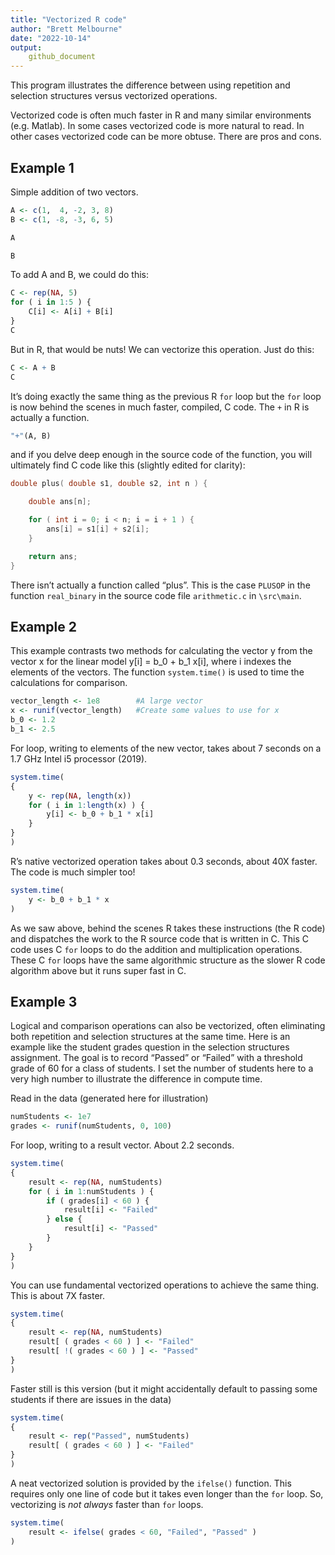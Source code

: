 ```yaml
---
title: "Vectorized R code"
author: "Brett Melbourne"
date: "2022-10-14"
output:
    github_document
---
```


This program illustrates the difference between using repetition and selection structures versus vectorized operations.

Vectorized code is often much faster in R and many similar environments (e.g. Matlab). In some cases vectorized code is more natural to read. In other cases vectorized code can be more obtuse. There are pros and cons.


## Example 1

Simple addition of two vectors.

```r
A <- c(1,  4, -2, 3, 8)
B <- c(1, -8, -3, 6, 5)
```
```r
A
```
```r
B
```

To add A and B, we could do this:

```r
C <- rep(NA, 5)
for ( i in 1:5 ) {
    C[i] <- A[i] + B[i]
}
C
```

But in R, that would be nuts! We can vectorize this operation. Just do this:

```r
C <- A + B
C
```

It's doing exactly the same thing as the previous R `for` loop but the `for` loop is now behind the scenes in much faster, compiled, C code. The `+` in R is actually a function.

```r
"+"(A, B)
```

and if you delve deep enough in the source code of the function, you will ultimately find C code like this (slightly edited for clarity):

```c
double plus( double s1, double s2, int n ) {

    double ans[n];

    for ( int i = 0; i < n; i = i + 1 ) {
        ans[i] = s1[i] + s2[i];
    }

    return ans;
}
```

There isn't actually a function called "plus". This is the case `PLUSOP` in the function `real_binary` in the source code file `arithmetic.c` in `\src\main`.


## Example 2

This example contrasts two methods for calculating the vector y from the vector x for the linear model y[i] = b_0 + b_1 x[i], where i indexes the elements of the vectors. The function `system.time()` is used to time the calculations for comparison.

```r
vector_length <- 1e8	    #A large vector
x <- runif(vector_length)	#Create some values to use for x
b_0 <- 1.2
b_1 <- 2.5
```

For loop, writing to elements of the new vector, takes about 7 seconds on a 1.7 GHz Intel i5 processor (2019).

```r
system.time(
{
	y <- rep(NA, length(x))
	for ( i in 1:length(x) ) {
		y[i] <- b_0 + b_1 * x[i]
	}
}
)
```

R's native vectorized operation takes about 0.3 seconds, about 40X faster. The code is much simpler too!

```r
system.time(
	y <- b_0 + b_1 * x
)
```

As we saw above, behind the scenes R takes these instructions (the R code) and dispatches the work to the R source code that is written in C. This C code uses C `for` loops to do the addition and multiplication operations. These C `for` loops have the same algorithmic structure as the slower R code algorithm above but it runs super fast in C.


## Example 3

Logical and comparison operations can also be vectorized, often eliminating both repetition and selection structures at the same time. Here is an example like the student grades question in the selection structures assignment. The goal is to record "Passed" or "Failed" with a threshold grade of 60 for a class of students. I set the number of students here to a very high number to illustrate the difference in compute time.

Read in the data (generated here for illustration)

```r
numStudents <- 1e7		
grades <- runif(numStudents, 0, 100)
```

For loop, writing to a result vector. About 2.2 seconds.

```r
system.time(
{
	result <- rep(NA, numStudents)
	for ( i in 1:numStudents ) {
		if ( grades[i] < 60 ) {
			result[i] <- "Failed"
		} else {
			result[i] <- "Passed"
		}
	}
}
)
```

You can use fundamental vectorized operations to achieve the same thing. This is about 7X faster.

```r
system.time(
{
    result <- rep(NA, numStudents)
    result[ ( grades < 60 ) ] <- "Failed"
	result[ !( grades < 60 ) ] <- "Passed"
}
)
```

Faster still is this version (but it might accidentally default to passing some students if there are issues in the data)

```r
system.time(
{
    result <- rep("Passed", numStudents)
    result[ ( grades < 60 ) ] <- "Failed"
}
)
```

A neat vectorized solution is provided by the `ifelse()` function. This requires only one line of code but it takes even longer than the `for` loop. So, vectorizing is *not always* faster than `for` loops.

```r
system.time(
	result <- ifelse( grades < 60, "Failed", "Passed" )
)
```
